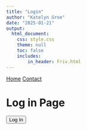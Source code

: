 ```yaml
---
title: "Login"
author: "Katelyn Groe"
date: "2025-01-21"
output:
  html_document:
    css: style.css
    theme: null
    toc: false
    includes: 
        in_header: Friv.html
---
```


<!-- <script src="https://identity.netlify.com/v1/netlify-identity-widget.js"></script> -->

<script src="https://cdn.auth0.com/js/auth0-spa-js/1.20/auth0-spa-js.production.js"></script>



<nav>
  <a href="index.html">Home</a>
  <a href="contact.html">Contact</a>
</nav>

# Log in Page



<!-- <script> -->
<!--     netlifyIdentity.on("init", user => { -->
<!--         if (user) { -->
<!--             document.getElementById("user-info").innerText = "Hello, " + user.email; -->
<!--         } -->
<!--     }); -->

<!--     netlifyIdentity.on("login", user => { -->
<!--         document.getElementById("user-info").innerText = "Hello, " + user.email; -->
<!--     }); -->

<!--     netlifyIdentity.on("logout", () => { -->
<!--         document.getElementById("user-info").innerText = ""; -->
<!--     }); -->
<!-- </script> -->


<!-- <button onclick="netlifyIdentity.open()">Log In</button> -->
<!-- <button onclick="netlifyIdentity.logout()">Log Out</button> -->
<!-- <p id="user-info"></p> -->

<!-- <script> -->
<!--     netlifyIdentity.on("login", user => { -->
<!--         const email = user.email; -->

<!--         // Define where each user should go -->
<!--         const userPages = { -->
<!--             "kgroe@iastate.edu": "Modules.html", -->
<!--             "aalthaus@iastate.edu": "rhuffman.html", -->
<!--             "rhuffman@iastate.edu": "rhuffman.html", -->
<!--             "default": "default.html" // Redirect for unknown users -->
<!--         }; -->

<!--         // Find the correct page for the user -->
<!--         const redirectPage = userPages[email] || userPages["default"]; -->

<!--         // Redirect user -->
<!--         window.location.href = redirectPage; -->
<!--     }); -->

<!--     netlifyIdentity.on("logout", () => { -->
<!--         window.location.href = "index.html"; // Send them back to home on logout -->
<!--     }); -->
<!-- </script> -->


<button id="login">Log In</button>
<button id="logout" style="display:none;">Log Out</button>
<p id="user-info"></p>

<script src="https://cdn.auth0.com/js/auth0-spa-js/1.20/auth0-spa-js.production.js"></script>
<script>
    let auth0 = null;

    async function configureAuth() {
        auth0 = await createAuth0Client({
            domain: "dev-0xxzru015pu8i5d0.us.auth0.com",
            client_id: "GWN2JjxHHqlCB1m23kCWTOUsFYcAqjdo",
            redirect_uri: "https://pathttt2.netlify.app/callback" // Fix for callback URL mismatch
        });

        // Check if user is already authenticated
        const isAuthenticated = await auth0.isAuthenticated();

        if (isAuthenticated) {
            const user = await auth0.getUser();
            updateUI(user);
        }
    }

    async function login() {
        await auth0.loginWithPopup();
        const user = await auth0.getUser();
        updateUI(user);
        
        // Redirect user to their specific page
        const userPages = {
            "kategroe@gmail.com": "Modules.html",
            "user2@example.com": "user2.html",
            "admin@example.com": "admin.html",
            "default": "default.html"
        };

        const redirectPage = userPages[user.email] || userPages["default"];
        window.location.href = redirectPage;
    }

    async function logout() {
        await auth0.logout({ returnTo: window.location.origin });
        document.getElementById("user-info").innerText = "";
        document.getElementById("login").style.display = "block";
        document.getElementById("logout").style.display = "none";
    }

    function updateUI(user) {
        document.getElementById("user-info").innerText = "Welcome, " + user.email;
        document.getElementById("login").style.display = "none";
        document.getElementById("logout").style.display = "block";
    }

    document.getElementById("login").onclick = login;
    document.getElementById("logout").onclick = logout;

    window.onload = configureAuth;
</script>



